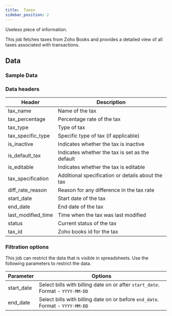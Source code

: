 ```yaml
---
title:  Taxes
sidebar_position: 2
---
```


Useless piece of information.

This job fetches taxes from Zoho Books and provides a detailed view of all taxes associated with transactions.

<AddJob
  template="gsheet_zoho_books_db_get_taxes"
/>

## Data

### Sample Data

<Gsheet
  src="https://docs.google.com/spreadsheets/d/1-gX-uq5YrTW-6gQJYM-mNXitEOfJLTiQCvPtV8CR1Yc/edit#gid=328024931"
/>


### Data headers

| Header               | Description                                           |
|----------------------|-------------------------------------------------------|
| tax_name             | Name of the tax                                       |
| tax_percentage       | Percentage rate of the tax                            |
| tax_type             | Type of tax                           |
| tax_specific_type    | Specific type of tax (if applicable)                  |
| is_inactive          | Indicates whether the tax is inactive                |
| is_default_tax       | Indicates whether the tax is set as the default       |
| is_editable          | Indicates whether the tax is editable                |
| tax_specification    | Additional specification or details about the tax     |
| diff_rate_reason     | Reason for any difference in the tax rate             |
| start_date           | Start date of the tax                                 |
| end_date             | End date of the tax                                   |
| last_modified_time   | Time when the tax was last modified                   |
| status               | Current status of the tax                             |
| tax_id               | Zoho books id for the tax                         |



### Filtration options

This job can restrict the data that is visible in spreadsheets. Use the following parameters to restrict the data.

| Parameter | Options |
|----|----|
| start_date | Select bills with billing date on or after `start_date`. Format - `YYYY-MM-DD` |
| end_date | Select bills with billing date on or before `end_date`. Format - `YYYY-MM-DD` |

<!---
## Others

### Similar jobs

Similar sort of data can be achieved by using get accounting transaction job and filtering it by invoice type. 

### Reports that use this job

Here are some of the report templates that use this job: 
-->